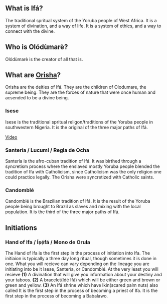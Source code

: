 ## What is Ifá?
The traditional spritual system of the Yoruba people of West Africa. It is a system of divination, and a way of life. It is a system of ethics, and a way to connect with the divine.

## Who is Olódùmarè?
Olódùmarè is the creator of all that is. 

## What are [Orisha](orisha.qmd)?
Orisha are the deities of Ifá. They are the children of Olodumare, the supreme being. They are the forces of nature that were once human and acsended to be a divine being.


### Isese
Isese is the traditional spritual religon/traditions of the Yoruba people in southwestern Nigeria. It is the original of the three major paths of Ifá.

[Video](https://www.youtube.com/live/juc_kapaUFo?feature=share)

### Santería / Lucumí / Regla de Ocha

Santería is the afro-cuban tradition of Ifá. It was birthed through a syncretism process where the enslaved mostly Yoruba people blended the tradition of Ifa with Catholicism, since Catholicism was the only religion one could practice legally. The Orisha were syncretized with Catholic saints.

### Candomblé

Candomblé is the Brazilian tradition of Ifá. It is the result of the Yoruba people being brought to Brazil as slaves and mixing with the local population. It is the third of the three major paths of Ifá.

## Initiations

### Hand of Ifa / Íṣẹ́fá / Mono de Orula

The Hand of Ifa is the first step in the process of initiation into Ifa. The initiaion is typically a three day long ritual, though sometimes it is done in one. What you will recieve can vary depending on the lineage you are initiating into be it Isese, Santería, or Candomblé. At the very least you will recieve **(1)** A divination that will give you information about your destiny and your taboos. **(2)** A bracelet(Idé Ifá) which will be either green and brown or green and yellow. **(3)** An Ifá shrine which have Ikin(scared palm nuts) also called  It is the first step in the process of becoming a priest of Ifa. It is the first step in the process of becoming a Babalawo.



